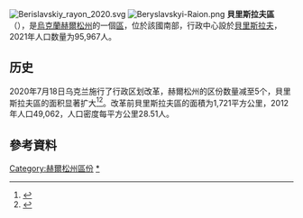 {{Expand Ukrainian}}
[[File:Berislavskiy_rayon_2020.svg|thumb]]
[[Image:Beryslavskyi-Raion.png|thumb]]
'''貝里斯拉夫區'''（{{lang-uk|Бериславський район}}），是[[烏克蘭|烏克蘭]][[赫爾松州|赫爾松州]]的一個[[区_(乌克兰)|區]]，位於該國南部，行政中心設於[[貝里斯拉夫|貝里斯拉夫]]，2021年人口数量为95,967人。

== 历史 ==
2020年7月18日乌克兰施行了行政区划改革，赫爾松州的区份数量减至5个，貝里斯拉夫區的面积显著扩大<ref>{{Cite news |date=2020-07-18 |script-title=uk:Про утворення та ліквідацію районів. Постанова Верховної Ради України № 807-ІХ. |language=uk |url=http://www.golos.com.ua/article/333466 |access-date=2020-10-03 |work=Голос України}}</ref><ref name="2020_reform_maps">{{Cite web |date=2020-07-17 |script-title=uk:Нові райони: карти + склад |url=https://www.minregion.gov.ua/press/news/novi-rajony-karty-sklad/ |access-date=2022-04-15 |language=uk |website=Міністерство розвитку громад та територій України}}</ref>。改革前貝里斯拉夫區的面積为1,721平方公里，2012年人口49,062，人口密度每平方公里28.51人。

==參考資料==
{{Reflist}}

{{赫尔松州行政区划}}
{{Kherson-geo-stub}}

{{DEFAULTSORT:Бериславський район}}
[[Category:赫爾松州區份|Category:赫爾松州區份]]
[[Category:貝里斯拉夫區|*]]